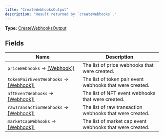 ```yaml
---
title: "CreateWebhooksOutput"
description: "Result returned by `createWebhooks`."
---
```


**Type:** [CreateWebhooksOutput](/api-reference/types/createwebhooksoutput)

## Fields

| Name | Description |
|------|-------------|
| `priceWebhooks` → [[Webhook]!](/api-reference/types/webhook) | The list of price webhooks that were created. |
| `tokenPairEventWebhooks` → [[Webhook]!](/api-reference/types/webhook) | The list of token pair event webhooks that were created. |
| `nftEventWebhooks` → [[Webhook]!](/api-reference/types/webhook) | The list of NFT event webhooks that were created. |
| `rawTransactionWebhooks` → [[Webhook]!](/api-reference/types/webhook) | The list of raw transaction webhooks that were created. |
| `marketCapWebhooks` → [[Webhook]!](/api-reference/types/webhook) | The list of market cap event webhooks that were created. |

